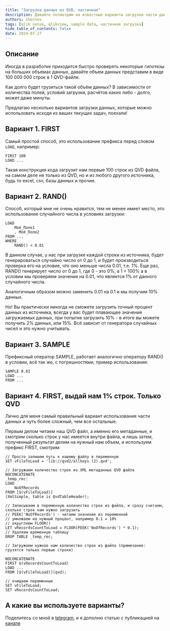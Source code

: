 ```yaml
---
title: "Загрузка данных из QVD, частичная"
description: Давайте посмотрим на известные варианты загрузки части данных из QVD файлов
authors: chernov
tags: [qlik sense, qlikview, sample data, частичная загрузка]
hide_table_of_contents: false
date: 2024-07-27
---
```


## Описание

Иногда в разработке приходится быстро проверять некоторые гипотезы на больших объемах данных, давайте объем данных представим в виде 100 000 000 строк в 1 QVD-файле.

Как долго будет грузиться такой объём данных? В зависимости от количества полей, условий загрузки, расчётов каких либо - долго, может даже минуты.

Предлагаю несколько вариантов загрузки данных, которые можно использовать исходя из ваших текущих задач, поехали!

## Вариант 1. FIRST

Самый простой способ, это использование префикса перед словом `LOAD`, например:
```
FIRST 100
LOAD ...
```
Такая конструкция кода загрузит нам первые 100 строк из QVD файла, на самом деле не только из QVD, но и из любого другого источника, будь то excel, csv, базы данных и прочие.

## Вариант 2. RAND()

Способ, который мне не очень нравится, тем не менее имеет место, это использование случайного числа в условиях загрузки:
```
LOAD
    Моё_Поле1
    , Моё_Поле2
FROM ...
WHERE
    RAND() < 0.01
```
В данном случае, у нас при загрузке каждой строки из источника, будет генерироваться случайно число от 0 до 1, и будет производиться проверка его на условие, что оно меньше числа 0.01, т.е. 1%.
Еще раз, RAND() генерирует число от 0 до 1, где 0 - это 0%, а 1 = 100% а в условии мы проверяем значение на 0.01, что является 1% от данного случайного числа.

Аналогичным образом можно заменить 0.01 на 0.1 и мы получим 10% данных.

Но! Вы практически никогда не сможете загрузить точный процент данных из источника, всегда у вас будет плавающее значение загружаемых данных, при попытке загрузить 10% - в итоге вы можете получить 2% данных, или 15%. Всё зависит от генератора случайных чисел и это нужно учитывать.

## Вариант 3. SAMPLE

Префиксный оператор SAMPLE, работает аналогично оператору RAND() в условии, всё так же, с погрешностями, пример использования:
```
SAMPLE 0.01
LOAD ...
FROM ...
```

## Вариант 4. FIRST, выдай нам 1% строк. Только QVD

Лично для меня самый правильный вариант использования части данных и чуть более сложный, чем все остальные.

Первым делом читаем наш QVD файл, а именно его метаданные, и смотрим сколько строк у нас имеется внутри файла, и лишь затем, полученный результат делим на нужный нам объем, и используем префикс FIRST, смотрим:
```
// Просто запишем путь к нашему файлу в переменную
SET vFileToLoad = 'lib://qvd2/allkeys (2).qvd';

// Загружаем количество строк из XML метаданных QVD файла
NOCONCATENATE
_temp_rec:
LOAD
    NoOfRecords
FROM [$(vFileToLoad)]
(XmlSimple, table is QvdTableHeader);

// Записываем в переменную количество строк из файла, и сразу считаем, сколько строк нам нужно загрузить
// PEEK('NoOfRecords') - читаем значение из переменной
// умножаем на нужный процент, например 0.1 = 10%
// округляем FLOOR()
LET vRecordsCountToLoad = FLOOR(PEEK('NoOfRecords') * 0.1);
// Удаляем временную таблицу
DROP TABLE _temp_rec;

// Загружаем нужное нам количество строк из файла (примечание: грузятся только первые строки)

NOCONCATENATE
FIRST $(vRecordsCountToLoad)
LOAD ...
FROM [$(vFileToLoad)](qvd);

// очищаем переменные
SET vFileToLoad;
SET vRecordsCountToLoad;

```

## А какие вы используете варианты?

Поделитесь со мной в [telegram](https://t.me/chernov), и я дополню статью с публикацией на [канале](https://t.me/chernovdev)
